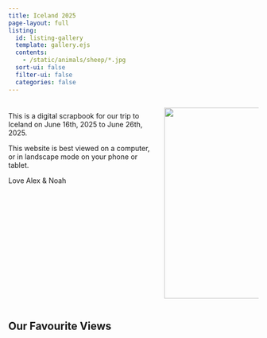 ```yaml
---
title: Iceland 2025
page-layout: full
listing:
  id: listing-gallery
  template: gallery.ejs
  contents:
    - /static/animals/sheep/*.jpg
  sort-ui: false
  filter-ui: false
  categories: false
---
```



::: {.columns}

::: {.column}

### 

###

### 

This is a digital scrapbook for our trip to Iceland on June 16th, 2025 to June 26th, 2025.

This website is best viewed on a computer, or in landscape mode on your phone or tablet.

Love Alex & Noah

:::
::: {.column}

![](static/iceland.png){width=4in}

:::
:::

## Our Favourite Views

::: {#listing-gallery}
:::
